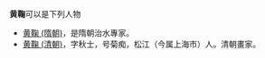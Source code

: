 '''黄鞠'''可以是下列人物
*[[黄鞠_(隋朝)|黄鞠 (隋朝)]]，是隋朝治水專家。
*[[黄鞠_(清朝)|黄鞠 (清朝)]]，字秋士，号菊痴，松江（今属上海市）人。清朝畫家。

{{disambig|J鞠|cat=二字黄姓人名消歧义}}